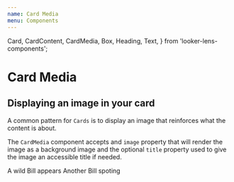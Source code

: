 ```yaml
---
name: Card Media
menu: Components
---
```


  Card,
  CardContent,
  CardMedia,
  Box,
  Heading,
  Text,
} from 'looker-lens-components';

# Card Media

## Displaying an image in your card

A common pattern for `Cards` is to display an image that reinforces what the content is about.

The `CardMedia` component accepts and `image` property that will render the image as a background image and the optional `title` property used to give the image an accessible title if needed.

<Playground>
  <Box>
    <Card>
      <CardMedia image="https://www.fillmurray.com/300/150" title="Bill 1" />
      <CardContent>
        <Heading>A wild Bill appears</Heading>
      </CardContent>
    </Card>
  </Box>
  <Box mt="medium">
    <Card>
      <CardMedia image="https://www.fillmurray.com/600/300" title="Bill 2" />
      <CardContent>
        <Heading>Another Bill spoting</Heading>
      </CardContent>
    </Card>
  </Box>
</Playground>
